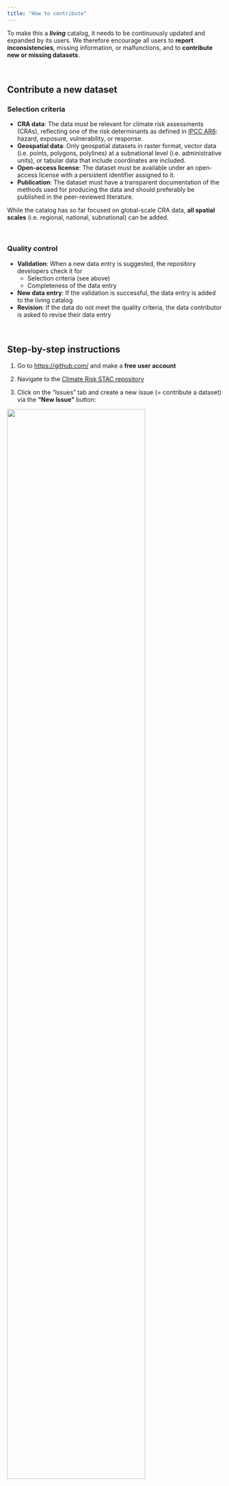```yaml
---
title: "How to contribute"
---
```


To make this a ***living*** catalog, it needs to be continuously updated and expanded by its users. We therefore encourage all users to **report inconsistencies**, missing information, or malfunctions, and to **contribute new or missing datasets**. 

<br>

## Contribute a new dataset
### Selection criteria
-	**CRA data**: The data must be relevant for climate risk assessments (CRAs), reflecting one of the risk determinants as defined in [IPCC AR6](https://www.ipcc.ch/report/sixth-assessment-report-working-group-ii/): hazard, exposure, vulnerability, or response.
-	**Geospatial data**: Only geospatial datasets in raster format, vector data (i.e. points, polygons, polylines) at a subnational level (i.e. administrative units), or tabular data that include coordinates are included.
-	**Open-access license**: The dataset must be available under an open-access license with a persistent identifier assigned to it.
-	**Publication**: The dataset must have a transparent documentation of the methods used for producing the data and should preferably be published in the peer-reviewed literature.

::: {.callout-note}
While the catalog has so far focused on global-scale CRA data, **all spatial scales** (i.e. regional, national, subnational) can be added.
::: 

<br>

### Quality control
-	**Validation**: When a new data entry is suggested, the repository developers check it for
    -   Selection criteria (see above)
    -   Completeness of the data entry
-	**New data entry**: If the validation is successful, the data entry is added to the living catalog
-	**Revision**: If the data do not meet the quality criteria, the data contributor is asked to revise their data entry

<br>

## Step-by-step instructions
1.	Go to <https://github.com/> and make a **free user account**

2.	Navigate to the [Climate Risk STAC repository](https://github.com/climate-risk-data/climate-risk-stac) 

3.	Click on the "Issues" tab and create a new issue (= contribute a dataset) via the **"New Issue"** button:

![](./images/issues.png){width=80% fig-align="center"}

<br>

4.	Select the relevant category by clicking on the **"Get started"** button:

![](./images/issue_templates.png){width=80% fig-align="center"}

<br>

5.	Fill in the form and submit the issue. Please follow these **guidelines**:

    a.	Follow the attribute descriptions and examples provided
    b.	Make use of the pre-defined drop-down menus and free input fields
    c.	Be as precise as possible

::: {.callout-important}
Please submit a separate data entry (= **item**) for datasets belonging to the same overall data source (= **collection**) whenever more than one attribute applies.
::: 
